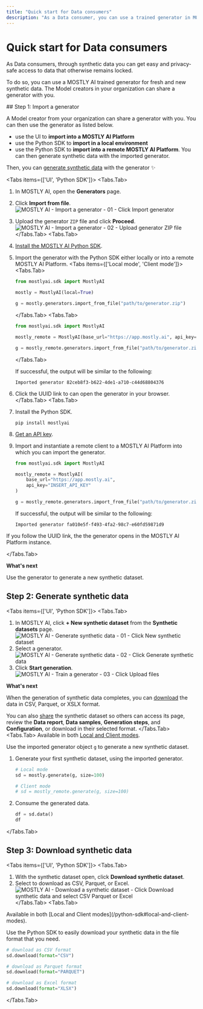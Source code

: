 ```yaml
---
title: "Quick start for Data consumers"
description: "As a Data consumer, you can use a trained generator in MOSTLY AI to generate new synthetic data. Use the new data for analysis, downstream machine learning (ML) tasks, or share it with others."
---
```



# Quick start for Data consumers

As Data consumers, through synthetic data you can get easy and privacy-safe access to data that otherwise remains locked.

To do so, you can use a MOSTLY AI trained generator for fresh and new synthetic data. The Model creators in your organization can share a generator with you.

<Steps>
## Step 1: Import a generator

A Model creator from your organization can share a generator with you. You can then use the generator as listed below.

* use the UI to **import into a MOSTLY AI Platform**
* use the Python SDK to **import in a local environment**
* use the Python SDK to **import into a remote MOSTLY AI Platform**. You can then generate synthetic data with the imported generator.

Then, you can [generate synthetic data](#step-2-generate-synthetic-data) with the generator ✨

<Tabs items={['UI', 'Python SDK']}>
<Tabs.Tab>
1. In MOSTLY AI, open the **Generators** page.
2. Click **Import from file**.
    <Image
        src="/docs/docimages/quickstart/data-consumers/import-generator-01-click-import.webp"
        alt="MOSTLY AI - Import a generator - 01 - Click Import generator"
        width={800}
        height={150}
    />
3. Upload the generator `ZIP` file and click **Proceed**.
    <Image
        src="/docs/docimages/quickstart/data-consumers/import-generator-02-upload-generator-zip.webp"
        alt="MOSTLY AI - Import a generator - 02 - Upload generator ZIP file"
        width={800}
        height={150}
    />
</Tabs.Tab>
<Tabs.Tab>
1. [Install the MOSTLY AI Python SDK](/python-sdk#installation).
2. Import the generator with the Python SDK either locally or into a remote MOSTLY AI Platform.
    <Tabs items={['Local mode', 'Client mode']}>
    <Tabs.Tab>
    ```python copy filename="python" {3}
    from mostlyai.sdk import MostlyAI
    
    mostly = MostlyAI(local=True)

    g = mostly.generators.import_from_file("path/to/generator.zip")
    ```
    </Tabs.Tab>
    <Tabs.Tab>
    ```python copy filename="python" {3} /mostly_remote/
    from mostlyai.sdk import MostlyAI

    mostly_remote = MostlyAI(base_url="https://app.mostly.ai", api_key="INSERT_API_KEY")

    g = mostly_remote.generators.import_from_file("path/to/generator.zip")
    ```
    </Tabs.Tab>
    </Tabs>

    If successful, the output will be similar to the following:
    ```shell
    Imported generator 82ceb8f3-b622-4de1-a710-c44d68804376
    ```
3. Click the UUID link to can open the generator in your browser.
</Tabs.Tab>
<Tabs.Tab>

1. Install the Python SDK.
    ```shell copy filename="shell"
    pip install mostlyai
    ```
2. [Get an API key](/python-sdk#get-an-api-key).
3. Import and instantiate a remote client to a MOSTLY AI Platform into which you can import the generator.
    ```python copy filename="python" {3-6}
    from mostlyai.sdk import MostlyAI

    mostly_remote = MostlyAI(
        base_url="https://app.mostly.ai",
        api_key="INSERT_API_KEY"
    )

    g = mostly_remote.generators.import_from_file("path/to/generator.zip")
    ```
    If successful, the output will be similar to the following:
    ```shell
    Imported generator fa010e5f-f493-4fa2-98c7-e60fd59871d9
    ```

If you follow the UUID link, the the generator opens in the MOSTLY AI Platform instance.

</Tabs.Tab>
</Tabs>

**What's next**

Use the generator to generate a new synthetic dataset.

## Step 2: Generate synthetic data

<Tabs items={['UI', 'Python SDK']}>
<Tabs.Tab>
1. In MOSTLY AI, click **+ New synthetic dataset** from the **Synthetic datasets** page.
    <Image 
        src="/docs/docimages/quickstart/data-consumers/generate-sd-01-click-new-synthetic-dataset.webp" 
        alt="MOSTLY AI - Generate synthetic data - 01 - Click New synthetic dataset" 
        width={800} 
        height={150}
    />
2. Select a generator.
    <Image 
        src="/docs/docimages/quickstart/data-consumers/generate-sd-02-select-generator.webp" 
        alt="MOSTLY AI - Generate synthetic data - 02 - Click Generate synthetic data" 
        width={800} 
        height={150}
    />
3. Click **Start generation**.
    <Image 
        src="/docs/docimages/quickstart/data-consumers/generate-sd-03-synthetic-dataset-click-start-generation.webp" 
        alt="MOSTLY AI - Train a generator - 03 - Click Upload files" 
        width={800} 
        height={150}
    />

**What's next**

When the generation of synthetic data completes, you can [download](/quick-start/data-consumers#step-2-download-synthetic-data) the data in CSV, Parquet, or XSLX format.

You can also [share](/quick-start/data-consumers#step-3-share-your-synthetic-dataset) the synthetic dataset so others can access its page, review the **Data report**, **Data samples**, **Generation steps**, and **Configuration**, or download in their selected format.
</Tabs.Tab>
<Tabs.Tab>
<CustomCallout type="API">
Available in both [Local and Client modes](/python-sdk#local-and-client-modes).
</CustomCallout>

Use the imported generator object `g` to generate a new synthetic dataset.

1. Generate your first synthetic dataset, using the imported generator.
    ```python copy filename="python" /mostly_remote/ /mostly/
    # Local mode
    sd = mostly.generate(g, size=100)

    # Client mode
    # sd = mostly_remote.generate(g, size=100)
    ```
2. Consume the generated data.
    ```python copy filename="python"
    df = sd.data()
    df
    ```
</Tabs.Tab>
</Tabs>

## Step 3: Download synthetic data

<Tabs items={['UI', 'Python SDK']}>
<Tabs.Tab>
1. With the synthetic dataset open, click **Download synthetic dataset**.
2. Select to download as CSV, Parquet, or Excel.
    <Image 
        src="/docs/docimages/quickstart/data-consumers/download-sd-01-click-download-synthetic-data-select-format.webp" 
        alt="MOSTLY AI - Download a synthetic dataset - Click Download synthetic data and select CSV Parquet or Excel" 
        width={800} 
        height={150}
    />
</Tabs.Tab>
<Tabs.Tab>

<CustomCallout type="API">
Available in both [Local and Client modes](/python-sdk#local-and-client-modes).
</CustomCallout>

Use the Python SDK to easily download your synthetic data in the file format that you need.

```python copy filename="python"
# download as CSV format
sd.download(format="CSV")

# download as Parquet format
sd.download(format="PARQUET")

# download as Excel format
sd.download(format="XLSX")
```
</Tabs.Tab>
</Tabs>

</Steps>